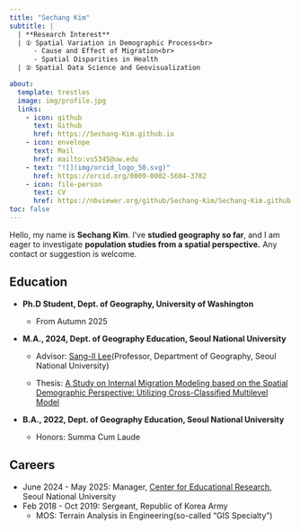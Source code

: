 ---
title: "Sechang Kim"
subtitle: |
  | **Research Interest**
  | ① Spatial Variation in Demographic Process<br>
      - Cause and Effect of Migration<br>
      - Spatial Disparities in Health
  | ② Spatial Data Science and Geovisualization

about:
  template: trestles
  image: img/profile.jpg
  links: 
    - icon: github
      text: Github
      href: https://Sechang-Kim.github.io
    - icon: envelope
      text: Mail
      href: mailto:vs5345@uw.edu
    - text: "![](img/orcid_logo_50.svg)"
      href: https://orcid.org/0009-0002-5604-3782
    - icon: file-person
      text: CV
      href: https://nbviewer.org/github/Sechang-Kim/Sechang-Kim.github.io/blob/main/materials/Sechang_KIM_CV%28JUN_2025%29.pdf
toc: false
---

Hello, my name is **Sechang Kim**. I've **studied geography so far**, and I am eager to investigate **population studies from a spatial perspective.** Any contact or suggestion is welcome.

## Education

-   **Ph.D Student, Dept. of Geography, University of Washington**

    -   From Autumn 2025

-   **M.A., 2024, Dept. of Geography Education, Seoul National University**

    -   Advisor: [Sang-Il Lee](https://sangillee.snu.ac.kr/)(Professor, Department of Geography, Seoul National University)

    -   Thesis: [A Study on Internal Migration Modeling based on the Spatial Demographic Perspective: Utilizing Cross-Classified Multilevel Model](https://1drv.ms/b/s!AqXpktESgRDo8hRdSyJpuEO2FgzS?e=tb9CBp)

-   **B.A., 2022, Dept. of Geography Education, Seoul National University**

    -   Honors: Summa Cum Laude

## Careers

-   June 2024 - May 2025: Manager, [Center for Educational Research](https://eduresearch.snu.ac.kr/main/main.php), Seoul National University
-   Feb 2018 - Oct 2019: Sergeant, Republic of Korea Army
    -   MOS: Terrain Analysis in Engineering(so-called "GIS Specialty")
